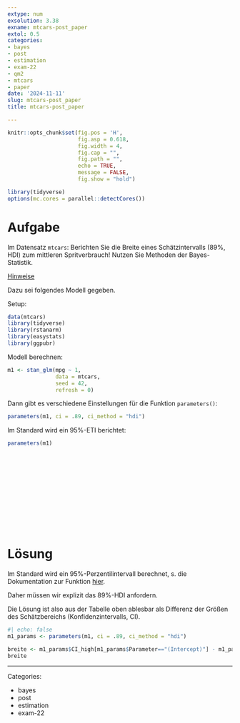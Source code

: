 ```yaml
---
extype: num
exsolution: 3.38
exname: mtcars-post_paper
extol: 0.5
categories:
- bayes
- post
- estimation
- exam-22
- qm2
- mtcars
- paper
date: '2024-11-11'
slug: mtcars-post_paper
title: mtcars-post_paper

---
```






```r
knitr::opts_chunk$set(fig.pos = 'H',
                      fig.asp = 0.618,
                      fig.width = 4,
                      fig.cap = "", 
                      fig.path = "",
                      echo = TRUE,
                      message = FALSE,
                      fig.show = "hold")

library(tidyverse)
options(mc.cores = parallel::detectCores())
```





# Aufgabe



Im Datensatz `mtcars`: 
Berichten Sie die Breite eines Schätzintervalls (89%, HDI) zum mittleren Spritverbrauch!
Nutzen Sie Methoden der Bayes-Statistik.




[Hinweise](https://start-bayes.netlify.app/pruefung#bearbeitungshinweise)

Dazu sei folgendes Modell gegeben.


Setup:

```r
data(mtcars)
library(tidyverse)
library(rstanarm)
library(easystats)
library(ggpubr)
```





Modell berechnen:

```r
m1 <- stan_glm(mpg ~ 1, 
               data = mtcars,
               seed = 42,
               refresh = 0)
```


Dann gibt es verschiedene Einstellungen für die Funktion `parameters()`:

```r
parameters(m1, ci = .89, ci_method = "hdi")
```
Im Standard wird ein 95%-ETI berichtet:


```r
parameters(m1)
```



</br>
</br>
</br>
</br>
</br>
</br>
</br>
</br>
</br>
</br>

# Lösung






Im Standard wird ein 95%-Perzentilintervall berechnet, s. die Dokumentation zur Funktion [hier](https://easystats.github.io/parameters/reference/model_parameters.default.html).

Daher müssen wir explizit das 89%-HDI anfordern.

Die Lösung ist also aus der Tabelle oben ablesbar als Differenz der Größen des Schätzbereichs (Konfidenzintervalls, CI).





```r
#| echo: false
m1_params <- parameters(m1, ci = .89, ci_method = "hdi")

breite <- m1_params$CI_high[m1_params$Parameter=="(Intercept)"] - m1_params$CI_low[m1_params$Parameter=="(Intercept)"] 
breite
```








---

Categories: 

- bayes
- post
- estimation
- exam-22


